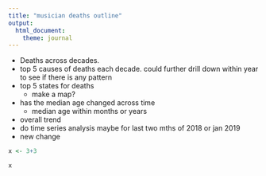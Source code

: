 ---
title: "musician deaths outline"
output: 
  html_document:
    theme: journal
---

* Deaths across decades. 
* top 5 causes of deaths each decade. could further drill down within year to see if there is any pattern
* top 5 states for deaths
    + make a map?
* has the median age changed across time
    + median age within months or years
* overall trend
* do time series analysis maybe for last two mths of 2018 or jan 2019
* new change

```{r, collapse=TRUE}
x <- 3+3

x
```


